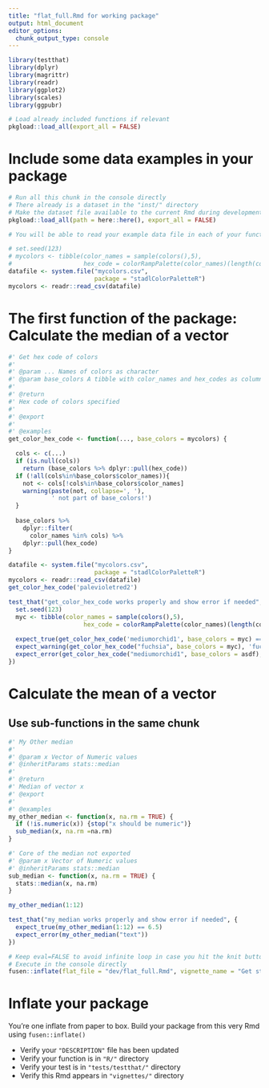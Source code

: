 ```yaml
---
title: "flat_full.Rmd for working package"
output: html_document
editor_options: 
  chunk_output_type: console
---
```


<!-- Run this 'development' chunk -->
<!-- Store every call to library() that you need to explore your functions -->

```r
library(testthat)
library(dplyr)
library(magrittr)
library(readr)
library(ggplot2)
library(scales)
library(ggpubr)
```

<!--
 You need to run the 'description' chunk in the '0-dev_history.Rmd' file before continuing your code there.

If it is the first time you use {fusen}, after 'description', you can directly run the last chunk of the present file with inflate() inside.
--> 

```r
# Load already included functions if relevant
pkgload::load_all(export_all = FALSE)
```

# Include some data examples in your package

<!-- 
 Store your dataset in a directory named "inst/" at the root of your project.
 Use it for your tests in this Rmd thanks to `pkgload::load_all()` to make it available
and `system.file()` to read it in your examples.

- There already is a dataset in the "inst/" directory to be used in the examples below
-->

```r
# Run all this chunk in the console directly
# There already is a dataset in the "inst/" directory
# Make the dataset file available to the current Rmd during development
pkgload::load_all(path = here::here(), export_all = FALSE)

# You will be able to read your example data file in each of your function examples and tests as follows - see chunks below

# set.seed(123)
# mycolors <- tibble(color_names = sample(colors(),5), 
#                    hex_code = colorRampPalette(color_names)(length(color_names)))
datafile <- system.file("mycolors.csv", 
                        package = "stadlColorPaletteR")
mycolors <- readr::read_csv(datafile)

```


# The first function of the package: Calculate the median of a vector

<!--
Create a chunk for the core of the function

- The chunk needs to be named `function` at least
- It contains the code of a documented function
- The chunk can also be named `function-my_median` to make it easily
findable in your Rmd
- Let the `@examples` part empty, and use the next `examples` chunk instead to present reproducible examples

After inflating the template

-  This function code will automatically be added in a new file in the "R/" directory

Documentation:
Document a returned tibble like so:
  #' @return a [tibble][tibble::tibble-package]
-->

```r
#' Get hex code of colors
#'
#' @param ... Names of colors as character 
#' @param base_colors A tibble with color_names and hex_codes as columns
#'
#' @return
#' Hex code of colors specified
#' 
#' @export
#'
#' @examples
get_color_hex_code <- function(..., base_colors = mycolors) {

  cols <- c(...)
  if (is.null(cols))
    return (base_colors %>% dplyr::pull(hex_code))
  if (!all(cols%in%base_colors$color_names)){
    not <- cols[!cols%in%base_colors$color_names]
    warning(paste(not, collapse=', '), 
            ' not part of base_colors!')
  }
    
  base_colors %>% 
    dplyr::filter(
      color_names %in% cols) %>% 
    dplyr::pull(hex_code)
}
```

<!--
Create a chunk with an example of use for your function

- The chunk needs to be named `examples` at least
- It contains working examples of your function
- The chunk is better be named `examples-my_median` to be handled
correctly when inflated as a vignette

After inflating the template

-  This example will automatically be added in the '@examples' part of our function above in the "R/" directory
- This example will automatically be added in the vignette created from this Rmd template
-->

```r
datafile <- system.file("mycolors.csv", 
                        package = "stadlColorPaletteR")
mycolors <- readr::read_csv(datafile)
get_color_hex_code('palevioletred2')

```

<!--
Create a chunk with a test of use for your function

- The chunk needs to be named `tests` at least
- It contains working tests of your function
- The chunk is better be named `tests-my_median` to be handled
correctly when inflated as a vignette

After inflating the template

-  This test code will automatically be added in the "tests/testthat/" directory
-->



```r

test_that("get_color_hex_code works properly and show error if needed", {
  set.seed(123)
  myc <- tibble(color_names = sample(colors(),5), 
                     hex_code = colorRampPalette(color_names)(length(color_names)))
  
  expect_true(get_color_hex_code('mediumorchid1', base_colors = myc) == '#E066FF')
  expect_warning(get_color_hex_code("fuchsia", base_colors = myc), 'fuchsia not part of base_colors')
  expect_error(get_color_hex_code("mediumorchid1", base_colors = asdf), "object 'asdf' not found")
})

```

# Calculate the mean of a vector

<!--
There can be other functions, examples and tests in your flat template.
Each of them will be inflated in a different file, provided that there is a level-1 or level-2 section title to separate from previous functions.
-->

## Use sub-functions in the same chunk

```r
#' My Other median
#'
#' @param x Vector of Numeric values
#' @inheritParams stats::median
#'
#' @return
#' Median of vector x
#' @export
#'
#' @examples
my_other_median <- function(x, na.rm = TRUE) {
  if (!is.numeric(x)) {stop("x should be numeric")}
  sub_median(x, na.rm =na.rm)
}

#' Core of the median not exported
#' @param x Vector of Numeric values
#' @inheritParams stats::median
sub_median <- function(x, na.rm = TRUE) {
  stats::median(x, na.rm)
}
```

```r
my_other_median(1:12)
```

```r
test_that("my_median works properly and show error if needed", {
  expect_true(my_other_median(1:12) == 6.5)
  expect_error(my_other_median("text"))
})
```

<!--
# There can be development actions

Create a chunk with 'development' actions

- The chunk needs to be named `development` or `dev`
- It contains functions that are used for package development only
- Note that you may want to store most of these functions in the 0-dev_history.Rmd file

These are only included in the present flat template file, their content will not be part of the package anywhere else.
-->

```r
# Keep eval=FALSE to avoid infinite loop in case you hit the knit button
# Execute in the console directly
fusen::inflate(flat_file = "dev/flat_full.Rmd", vignette_name = "Get started")
```


# Inflate your package

You're one inflate from paper to box.
Build your package from this very Rmd using `fusen::inflate()`

- Verify your `"DESCRIPTION"` file has been updated
- Verify your function is in `"R/"` directory
- Verify your test is in `"tests/testthat/"` directory
- Verify this Rmd appears in `"vignettes/"` directory
